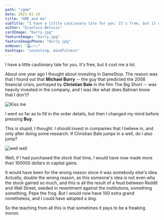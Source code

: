```yaml
---
path: "/gme"
date: 2021-01-16
title: "GME and me"
subTitle: "I have a little cautionary tale for you. It's free, but it cost me a lot"
author: "Gianluca Belvisi"
cardImage: "burry.jpg"
featureImage: "burry.jpg"
featureImagePhone: "burry.jpg"
onHover: "🕹📈📉"
hashtags: "investing, mindfulness"
---
```

I have a little cautionary tale for you. It's free, but it cost me a lot.

About one year ago I thought about investing in GameStop. The reason was that I found out that **Michael Burry** -- the guy that predicted the 2008 financial crisis, portrayed by **Christian Bale** in the film The Big Short -- was heavily invested in the company, and I was like what does Batman know that I don't?

![Kiss me](batman.jpg)

I went so far as to fill in the order details, but then I changed my mind before pressing **Buy**.

This is stupid, I thought. I should invest in companies that I believe in, and only after doing some research. If Christian Bale jumps in a well, do I also jump?

![well well](well.jpeg)

Well, if I had purchased the stock that time, I would have now made more than 100000 dollars in capital gains.

It would have been for the wrong reason since it was somebody else's idea. Actually, double the wrong reason, as this someone's idea is not even why the stock gained so much, and this is all the result of a feud between Reddit and Wall Street, seeded in resentment against the institutions, something something, Pepe the frog. But I would now have 100 extra grand nonetheless, and I could have adopted a dog.



So the teaching from all this is that sometimes it pays to be a freaking moron.